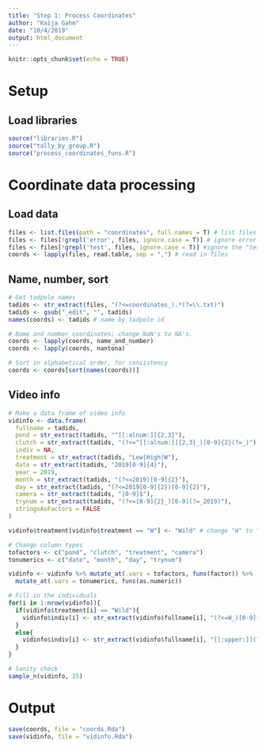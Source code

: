 ```yaml
---
title: "Step 1: Process Coordinates"
author: "Kaija Gahm"
date: "10/4/2019"
output: html_document
---
```


```r
knitr::opts_chunk$set(echo = TRUE)
```

# Setup
## Load libraries
```r
source("libraries.R")
source("tally_by_group.R")
source("process_coordinates_funs.R")
```

# Coordinate data processing
## Load data
```r
files <- list.files(path = "coordinates", full.names = T) # list files
files <- files[!grepl('error', files, ignore.case = T)] # ignore error files
files <- files[!grepl('test', files, ignore.case = T)] #ignore the "test" file
coords <- lapply(files, read.table, sep = ",") # read in files
```

## Name, number, sort
```r
# Get tadpole names
tadids <- str_extract(files, "(?<=coordinates_).*(?=\\.txt)")
tadids <- gsub("_edit", "", tadids)
names(coords) <- tadids # name by tadpole id

# Name and number coordinates; change NaN's to NA's.
coords <- lapply(coords, name_and_number)
coords <- lapply(coords, nantona)

# Sort in alphabetical order, for consistency
coords <- coords[sort(names(coords))]
```

## Video info
```r
# Make a data frame of video info
vidinfo <- data.frame(
  fullname = tadids,
  pond = str_extract(tadids, "^[[:alnum:]]{2,3}"),
  clutch = str_extract(tadids, "(?<=^[[:alnum:]]{2,3}_)[0-9]{2}(?=_)"),
  indiv = NA,
  treatment = str_extract(tadids, "Low|High|W"),
  date = str_extract(tadids, "2019[0-9]{4}"),
  year = 2019,
  month = str_extract(tadids, "(?<=2019)[0-9]{2}"),
  day = str_extract(tadids, "(?<=2019[0-9]{2})[0-9]{2}"),
  camera = str_extract(tadids, "[0-9]$"),
  trynum = str_extract(tadids, "(?<=[0-9]{2}_)[0-9](?=_2019)"),
  stringsAsFactors = FALSE
)

vidinfo$treatment[vidinfo$treatment == "W"] <- "Wild" # change "W" to "Wild"

# Change column types
tofactors <- c("pond", "clutch", "treatment", "camera")
tonumerics <- c("date", "month", "day", "trynum")

vidinfo <- vidinfo %>% mutate_at(.vars = tofactors, funs(factor)) %>%
  mutate_at(.vars = tonumerics, funs(as.numeric))

# Fill in the individuals
for(i in 1:nrow(vidinfo)){
  if(vidinfo$treatment[i] == "Wild"){
    vidinfo$indiv[i] <- str_extract(vidinfo$fullname[i], "(?<=W_)[0-9]{2}") # if wild, find the number
  }
  else{
    vidinfo$indiv[i] <- str_extract(vidinfo$fullname[i], "[[:upper:]](?=_Low|_High)") # if not wild, find the letter
  }
}

# Sanity check
sample_n(vidinfo, 15)
```

# Output
```r
save(coords, file = "coords.Rda")
save(vidinfo, file = "vidinfo.Rda")
```

